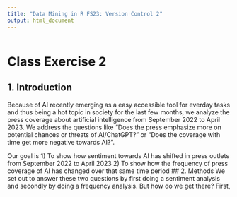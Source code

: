 ```yaml
---
title: "Data Mining in R FS23: Version Control 2"
output: html_document
---
```

```r

```

# Class Exercise 2

## 1. Introduction
Because of AI recently emerging as a easy accessible tool for everday tasks and thus being a hot topic in society for the last few months, we analyze the press coverage about artificial intelligence from September 2022 to April 2023. We address the questions like "Does the press emphasize more on potential chances or threats of AI/ChatGPT?" or "Does the coverage with time get more negative towards AI?".

Our goal is 
1) To show how sentiment towards AI has shifted in press outlets from September 2022 to April 2023
2) To show how the frequency of press coverage of AI has changed over that same time period
## 2. Methods
We set out to answer these two questions by first doing a sentiment analysis and secondly by doing a frequency analysis.
But how do we get there?
First, 
